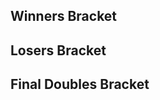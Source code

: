 {{DISPLAYTITLE:SWEET XX: Doubles Bracket}}{{SetGame|melee}}
{{tabs static
|name1=Overview
|link1=SWEET/XX
|name2=Singles Bracket
|link2=SWEET/XX/Singles Bracket
|name3=Doubles Bracket
|link3=SWEET/XX/Doubles Bracket
|This=3
}}<!-- Generated with http://tournament-nub.rhcloud.com/toliquipedia name=michigansmash-sweetmeleedoubles20 -->
==Winners Bracket==
{{64DEDoublesWBracketA
|r1m1t1p1=Duck |r1m1t1p2=KJH  |r1m1t1p1flag=us |r1m1t1p2flag=us |r1m1t1score={{win}} |r1m1win=1
|r1m1t2p1=Bye |r1m1t2p2=Bye |r1m1p2flag= |r1m1p2score=

|r1m2t1p1=Dad |r1m2t1p2=Necro Joe  |r1m2t1p1flag= |r1m2t1p2flag=us |r1m2t1score={{win}} |r1m2win=1
|r1m2t2p1=Amir |r1m2t2p2=Math  |r1m2t2p1flag= |r1m2t2p2flag= |r1m2t2score=

|r1m3t1p1=Milk |r1m3t1p2=Napkin  |r1m3t1p1flag= |r1m3t1p2flag= |r1m3t1score={{win}} |r1m3win=1
|r1m3t2p1=Bye |r1m3t2p2=Bye |r1m3p2flag= |r1m3p2score=

|r1m4t1p1=Will |r1m4t1p2=m8land  |r1m4t1p1flag= |r1m4t1p2flag= |r1m4t1score= |r1m4win=2
|r1m4t2p1=Ace |r1m4t2p2=Jorb  |r1m4t2p1flag= |r1m4t2p2flag= |r1m4t2score={{win}}

|r1m5t1p1=The Oak |r1m5t1p2=JU4N  |r1m5t1p1flag=us |r1m5t1p2flag=us |r1m5t1score={{win}} |r1m5win=1
|r1m5t2p1=Bye |r1m5t2p2=Bye |r1m5p2flag= |r1m5p2score=

|r1m6t1p1=Lange |r1m6t1p2=Parzival  |r1m6t1p1flag= |r1m6t1p2flag= |r1m6t1score={{win}} |r1m6win=1
|r1m6t2p1=Lust |r1m6t2p2=EnVy  |r1m6t2p1flag= |r1m6t2p2flag= |r1m6t2score=

|r1m7t1p1=4Serial |r1m7t1p2=Hello  |r1m7t1p1flag=ca |r1m7t1p2flag=ca |r1m7t1score={{win}} |r1m7win=1
|r1m7t2p1=Bye |r1m7t2p2=Bye |r1m7p2flag= |r1m7p2score=

|r1m8t1p1=Flossy |r1m8t1p2=Nergal  |r1m8t1p1flag= |r1m8t1p2flag= |r1m8t1score={{win}} |r1m8win=1
|r1m8t2p1=NNOOOBB |r1m8t2p2=GamEs  |r1m8t2p1flag= |r1m8t2p2flag= |r1m8t2score=

|r1m9t1p1=Beach |r1m9t1p2=Ginger  |r1m9t1p1flag=us |r1m9t1p2flag=us |r1m9t1score={{win}} |r1m9win=1
|r1m9t2p1=Bye |r1m9t2p2=Bye |r1m9p2flag= |r1m9p2score=

|r1m10t1p1=Dirtboy |r1m10t1p2=luigi master tae  |r1m10t1p1flag= |r1m10t1p2flag= |r1m10t1score={{win}} |r1m10win=1
|r1m10t2p1=Hunt |r1m10t2p2=Cholo Steve  |r1m10t2p1flag= |r1m10t2p2flag= |r1m10t2score=

|r1m11t1p1=2Shadez |r1m11t1p2=Russell  |r1m11t1p1flag= |r1m11t1p2flag=us |r1m11t1score={{win}} |r1m11win=1
|r1m11t2p1=Bye |r1m11t2p2=Bye |r1m11p2flag= |r1m11p2score=

|r1m12t1p1=TILT |r1m12t1p2=CAM  |r1m12t1p1flag=us |r1m12t1p2flag=us |r1m12t1score={{win}} |r1m12win=1
|r1m12t2p1=Majin |r1m12t2p2=Joe Jwinks  |r1m12t2p1flag= |r1m12t2p2flag= |r1m12t2score=

|r1m13t1p1=THuGz |r1m13t1p2=Kalamazhu  |r1m13t1p1flag=us |r1m13t1p2flag=us |r1m13t1score={{win}} |r1m13win=1
|r1m13t2p1=Bye |r1m13t2p2=Bye |r1m13p2flag= |r1m13p2score=

|r1m14t1p1=Mr. White |r1m14t1p2=Kakarrot |r1m14p1flag= |r1m14p1score= |r1m14win=2
|r1m14t2p1=Kuyashi |r1m14t2p2=zashi  |r1m14t2p1flag= |r1m14t2p2flag= |r1m14t2score={{win}}

|r1m15t1p1=DueL |r1m15t1p2=Game  |r1m15t1p1flag= |r1m15t1p2flag= |r1m15t1score={{win}} |r1m15win=1
|r1m15t2p1=Bye |r1m15t2p2=Bye |r1m15p2flag= |r1m15p2score=

|r1m16t1p1=L7 |r1m16t1p2=NotKain  |r1m16t1p1flag= |r1m16t1p2flag= |r1m16t1score= |r1m16win=2
|r1m16t2p1=Nuggz |r1m16t2p2=Bdubs  |r1m16t2p1flag= |r1m16t2p2flag= |r1m16t2score={{win}}

|r1m17t1p1=n0ne |r1m17t1p2=Unknown522  |r1m17t1p1flag=ni |r1m17t1p2flag=ca |r1m17t1score={{win}} |r1m17win=1
|r1m17t2p1=Bye |r1m17t2p2=Bye |r1m17p2flag= |r1m17p2score=

|r1m18t1p1=Rabidfingers |r1m18t1p2=TrueAlpha  |r1m18t1p1flag= |r1m18t1p2flag= |r1m18t1score={{win}} |r1m18win=1
|r1m18t2p1=Istari |r1m18t2p2=Goonsquad  |r1m18t2p1flag= |r1m18t2p2flag= |r1m18t2score=

|r1m19t1p1=FendrickLamar |r1m19t1p2=HoneyBaked  |r1m19t1p1flag=us |r1m19t1p2flag=us |r1m19t1score={{win}} |r1m19win=1
|r1m19t2p1=Bye |r1m19t2p2=Bye |r1m19p2flag= |r1m19p2score=

|r1m20t1p1=Iron |r1m20t1p2=Rawrmonster  |r1m20t1p1flag= |r1m20t1p2flag= |r1m20t1score={{win}} |r1m20win=1
|r1m20t2p1=Fancy |r1m20t2p2=Indian Mama  |r1m20t2p1flag= |r1m20t2p2flag= |r1m20t2score=

|r1m21t1p1=Hellsing |r1m21t1p2=tm  |r1m21t1p1flag=us |r1m21t1p2flag=us |r1m21t1score={{win}} |r1m21win=1
|r1m21t2p1=Bye |r1m21t2p2=Bye |r1m21p2flag= |r1m21p2score=

|r1m22t1p1=stif |r1m22t1p2=The Brons Kneecap  |r1m22t1p1flag= |r1m22t1p2flag= |r1m22t1score= |r1m22win=2
|r1m22t2p1=Sheebz |r1m22t2p2=Oven  |r1m22t2p1flag= |r1m22t2p2flag= |r1m22t2score={{win}}

|r1m23t1p1=Dre |r1m23t1p2=Toadster  |r1m23t1p1flag=us |r1m23t1p2flag=us |r1m23t1score={{win}} |r1m23win=1
|r1m23t2p1=Bye |r1m23t2p2=Bye |r1m23p2flag= |r1m23p2score=

|r1m24t1p1=SuperMegaWalrus |r1m24t1p2=Wizard  |r1m24t1p1flag= |r1m24t1p2flag= |r1m24t1score={{win}} |r1m24win=1
|r1m24t2p1=Ant |r1m24t2p2=Laserpants  |r1m24t2p1flag= |r1m24t2p2flag= |r1m24t2score=

|r1m25t1p1=Westballz |r1m25t1p2=Deep C. Squid  |r1m25t1p1flag=us |r1m25t1p2flag=us |r1m25t1score={{win}} |r1m25win=1
|r1m25t2p1=Bye |r1m25t2p2=Bye |r1m25p2flag= |r1m25p2score=

|r1m26t1p1=Coupkey |r1m26t1p2=Datrooph  |r1m26t1p1flag= |r1m26t1p2flag= |r1m26t1score={{win}} |r1m26win=1
|r1m26t2p1=Den |r1m26t2p2=JAK  |r1m26t2p1flag= |r1m26t2p2flag= |r1m26t2score=

|r1m27t1p1=Rasto |r1m27t1p2=Puff n' Stuff  |r1m27t1p1flag= |r1m27t1p2flag= |r1m27t1score={{win}} |r1m27win=1
|r1m27t2p1=Bye |r1m27t2p2=Bye |r1m27p2flag= |r1m27p2score=

|r1m28t1p1=Nexic |r1m28t1p2=Nutsack  |r1m28t1p1flag=us |r1m28t1p2flag=us |r1m28t1score={{win}} |r1m28win=1
|r1m28t2p1=Honey Nut|r1m28t2p2=Lt. Don  |r1m28t2p1flag= |r1m28t2p2flag= |r1m28t2score=

|r1m29t1p1=CTL |r1m29t1p2=roki  |r1m29t1p1flag=us |r1m29t1p2flag= |r1m29t1score={{win}} |r1m29win=1
|r1m29t2p1=Bye |r1m29t2p2=Bye |r1m29p2flag= |r1m29p2score=

|r1m30t1p1=Gum |r1m30t1p2=criphood  |r1m30t1p1flag= |r1m30t1p2flag= |r1m30t1score={{win}} |r1m30win=1
|r1m30t2p1=Sorry |r1m30t2p2=Guard  |r1m30t2p1flag= |r1m30t2p2flag= |r1m30t2score=

|r1m31t1p1=Ryejew |r1m31t1p2=i4n  |r1m31t1p1flag= |r1m31t1p2flag= |r1m31t1score={{win}} |r1m31win=1
|r1m31t2p1=Bye |r1m31t2p2=Bye |r1m31p2flag= |r1m31p2score=

|r1m32t1p1=Rh1thmz |r1m32t1p2=Cho  |r1m32t1p1flag= |r1m32t1p2flag= |r1m32t1score={{win}} |r1m32win=1
|r1m32t2p1=Heavyrock |r1m32t2p2=Second City  |r1m32t2p1flag= |r1m32t2p2flag= |r1m32t2score=

|r2m1t1p1=Duck |r2m1t1p2=KJH  |r2m1t1p1flag=us |r2m1t1p2flag=us |r2m1t1score={{win}} |r2m1win=1
|r2m1t2p1=Dad |r2m1t2p2=Necro Joe  |r2m1t2p1flag= |r2m1t2p2flag=us |r2m1t2score=

|r2m2t1p1=Milk |r2m2t1p2=Napkin  |r2m2t1p1flag= |r2m2t1p2flag= |r2m2t1score= |r2m2win=2
|r2m2t2p1=Ace |r2m2t2p2=Jorb  |r2m2t2p1flag= |r2m2t2p2flag= |r2m2t2score={{win}}

|r2m3t1p1=The Oak |r2m3t1p2=JU4N  |r2m3t1p1flag=us |r2m3t1p2flag=us |r2m3t1score={{win}} |r2m3win=1
|r2m3t2p1=Lange |r2m3t2p2=Parzival  |r2m3t2p1flag= |r2m3t2p2flag= |r2m3t2score=

|r2m4t1p1=4Serial |r2m4t1p2=Hello  |r2m4t1p1flag=ca |r2m4t1p2flag=ca |r2m4t1score={{win}} |r2m4win=1
|r2m4t2p1=Flossy |r2m4t2p2=Nergal  |r2m4t2p1flag= |r2m4t2p2flag= |r2m4t2score=

|r2m5t1p1=Beach |r2m5t1p2=Ginger  |r2m5t1p1flag=us |r2m5t1p2flag=us |r2m5t1score={{win}} |r2m5win=1
|r2m5t2p1=Dirtboy |r2m5t2p2=luigi master tae  |r2m5t2p1flag= |r2m5t2p2flag= |r2m5t2score=

|r2m6t1p1=2Shadez |r2m6t1p2=Russell  |r2m6t1p1flag= |r2m6t1p2flag=us |r2m6t1score={{win}} |r2m6win=1
|r2m6t2p1=TILT |r2m6t2p2=CAM  |r2m6t2p1flag=us |r2m6t2p2flag=us |r2m6t2score=

|r2m7t1p1=THuGz |r2m7t1p2=Kalamazhu  |r2m7t1p1flag=us |r2m7t1p2flag=us |r2m7t1score= |r2m7win=2
|r2m7t2p1=Kuyashi |r2m7t2p2=zashi  |r2m7t2p1flag= |r2m7t2p2flag= |r2m7t2score={{win}}

|r2m8t1p1=DueL |r2m8t1p2=Game  |r2m8t1p1flag= |r2m8t1p2flag= |r2m8t1score={{win}} |r2m8win=1
|r2m8t2p1=Nuggz |r2m8t2p2=Bdubs  |r2m8t2p1flag= |r2m8t2p2flag= |r2m8t2score=

|r2m9t1p1=n0ne |r2m9t1p2=Unknown522  |r2m9t1p1flag=ni |r2m9t1p2flag=ca |r2m9t1score={{win}} |r2m9win=1
|r2m9t2p1=Rabidfingers |r2m9t2p2=TrueAlpha  |r2m9t2p1flag= |r2m9t2p2flag= |r2m9t2score=

|r2m10t1p1=FendrickLamar |r2m10t1p2=HoneyBaked  |r2m10t1p1flag=us |r2m10t1p2flag=us |r2m10t1score={{win}} |r2m10win=1
|r2m10t2p1=Iron |r2m10t2p2=Rawrmonster  |r2m10t2p1flag= |r2m10t2p2flag= |r2m10t2score=

|r2m11t1p1=Hellsing |r2m11t1p2=tm  |r2m11t1p1flag=us |r2m11t1p2flag=us |r2m11t1score={{win}} |r2m11win=1
|r2m11t2p1=Sheebz |r2m11t2p2=Oven  |r2m11t2p1flag= |r2m11t2p2flag= |r2m11t2score=

|r2m12t1p1=Dre |r2m12t1p2=Toadster  |r2m12t1p1flag=us |r2m12t1p2flag=us |r2m12t1score={{win}} |r2m12win=1
|r2m12t2p1=SuperMegaWalrus |r2m12t2p2=Wizard  |r2m12t2p1flag= |r2m12t2p2flag= |r2m12t2score=

|r2m13t1p1=Westballz |r2m13t1p2=Deep C. Squid  |r2m13t1p1flag=us |r2m13t1p2flag=us |r2m13t1score={{win}} |r2m13win=1
|r2m13t2p1=Coupkey |r2m13t2p2=Datrooph  |r2m13t2p1flag= |r2m13t2p2flag= |r2m13t2score=

|r2m14t1p1=Rasto |r2m14t1p2=Puff n' Stuff  |r2m14t1p1flag= |r2m14t1p2flag= |r2m14t1score={{win}} |r2m14win=1
|r2m14t2p1=Nexic |r2m14t2p2=Nutsack  |r2m14t2p1flag=us |r2m14t2p2flag=us |r2m14t2score=

|r2m15t1p1=CTL |r2m15t1p2=roki  |r2m15t1p1flag=us |r2m15t1p2flag= |r2m15t1score={{win}} |r2m15win=1
|r2m15t2p1=Gum |r2m15t2p2=criphood  |r2m15t2p1flag= |r2m15t2p2flag= |r2m15t2score=

|r2m16t1p1=Ryejew |r2m16t1p2=i4n  |r2m16t1p1flag= |r2m16t1p2flag= |r2m16t1score={{win}} |r2m16win=1
|r2m16t2p1=Rh1thmz |r2m16t2p2=Cho  |r2m16t2p1flag= |r2m16t2p2flag= |r2m16t2score=

|r3m1t1p1=Duck |r3m1t1p2=KJH  |r3m1t1p1flag=us |r3m1t1p2flag=us |r3m1t1score={{win}} |r3m1win=1
|r3m1t2p1=Ace |r3m1t2p2=Jorb  |r3m1t2p1flag= |r3m1t2p2flag= |r3m1t2score=

|r3m2t1p1=The Oak |r3m2t1p2=JU4N  |r3m2t1p1flag=us |r3m2t1p2flag=us |r3m2t1score= |r3m2win=2
|r3m2t2p1=4Serial |r3m2t2p2=Hello  |r3m2t2p1flag=ca |r3m2t2p2flag=ca |r3m2t2score={{win}}

|r3m3t1p1=Beach |r3m3t1p2=Ginger  |r3m3t1p1flag=us |r3m3t1p2flag=us |r3m3t1score={{win}} |r3m3win=1
|r3m3t2p1=2Shadez |r3m3t2p2=Russell  |r3m3t2p1flag= |r3m3t2p2flag=us |r3m3t2score=

|r3m4t1p1=Kuyashi |r3m4t1p2=zashi  |r3m4t1p1flag= |r3m4t1p2flag= |r3m4t1score= |r3m4win=2
|r3m4t2p1=DueL |r3m4t2p2=Game  |r3m4t2p1flag= |r3m4t2p2flag= |r3m4t2score={{win}}

|r3m5t1p1=n0ne |r3m5t1p2=Unknown522  |r3m5t1p1flag=ni |r3m5t1p2flag=ca |r3m5t1score={{win}} |r3m5win=1
|r3m5t2p1=FendrickLamar |r3m5t2p2=HoneyBaked  |r3m5t2p1flag=us |r3m5t2p2flag=us |r3m5t2score=

|r3m6t1p1=Hellsing |r3m6t1p2=tm  |r3m6t1p1flag=us |r3m6t1p2flag=us |r3m6t1score={{win}} |r3m6win=1
|r3m6t2p1=Dre |r3m6t2p2=Toadster  |r3m6t2p1flag=us |r3m6t2p2flag=us |r3m6t2score=

|r3m7t1p1=Westballz |r3m7t1p2=Deep C. Squid  |r3m7t1p1flag=us |r3m7t1p2flag=us |r3m7t1score={{win}} |r3m7win=1
|r3m7t2p1=Rasto |r3m7t2p2=Puff n' Stuff  |r3m7t2p1flag= |r3m7t2p2flag= |r3m7t2score=

|r3m8t1p1=CTL |r3m8t1p2=roki  |r3m8t1p1flag=us |r3m8t1p2flag= |r3m8t1score={{win}} |r3m8win=1
|r3m8t2p1=Ryejew |r3m8t2p2=i4n  |r3m8t2p1flag= |r3m8t2p2flag= |r3m8t2score=

|r4m1t1p1=Duck |r4m1t1p2=KJH  |r4m1t1p1flag=us |r4m1t1p2flag=us |r4m1t1score={{win}} |r4m1win=1
|r4m1t2p1=4Serial |r4m1t2p2=Hello  |r4m1t2p1flag=ca |r4m1t2p2flag=ca |r4m1t2score=

|r4m2t1p1=Beach |r4m2t1p2=Ginger  |r4m2t1p1flag=us |r4m2t1p2flag=us |r4m2t1score={{win}} |r4m2win=1
|r4m2t2p1=DueL |r4m2t2p2=Game  |r4m2t2p1flag= |r4m2t2p2flag= |r4m2t2score=

|r4m3t1p1=n0ne |r4m3t1p2=Unknown522  |r4m3t1p1flag=ni |r4m3t1p2flag=ca |r4m3t1score={{win}} |r4m3win=1
|r4m3t2p1=Hellsing |r4m3t2p2=tm  |r4m3t2p1flag=us |r4m3t2p2flag=us |r4m3t2score=

|r4m4t1p1=Westballz |r4m4t1p2=Deep C. Squid  |r4m4t1p1flag=us |r4m4t1p2flag=us |r4m4t1score={{win}} |r4m4win=1
|r4m4t2p1=CTL |r4m4t2p2=roki  |r4m4t2p1flag=us |r4m4t2p2flag= |r4m4t2score=

|r5m1t1p1=Duck |r5m1t1p2=KJH  |r5m1t1p1flag=us |r5m1t1p2flag=us |r5m1t1score={{win}} |r5m1win=1
|r5m1t2p1=Beach |r5m1t2p2=Ginger  |r5m1t2p1flag=us |r5m1t2p2flag=us |r5m1t2score=

|r5m2t1p1=n0ne |r5m2t1p2=Unknown522  |r5m2t1p1flag=ni |r5m2t1p2flag=ca |r5m2t1score={{win}} |r5m2win=1
|r5m2t2p1=Westballz |r5m2t2p2=Deep C. Squid  |r5m2t2p1flag=us |r5m2t2p2flag=us |r5m2t2score=
}}

==Losers Bracket==
{{64DEDoublesLBracketSmwA
|tourneylink=SWEET/XX
|tourneyname=SWEET XX
|l1placement=49-64
|l2placement=33-48
|l3placement=25-32
|l4placement=17-24
|l5placement=13-16
|l6placement=9-12
|l7placement=7-8
|l8placement=5-6
|l1m1t1p1=Bye |l1m1t1p2=Bye |l1m1p1flag= |l1m1p1score= |l1m1win=2
|l1m1t2p1=Amir |l1m1t2p2=Math  |l1m1t2p1flag= |l1m1t2p2flag= |l1m1t2score={{win}}

|l1m2t1p1=Bye |l1m2t1p2=Bye |l1m2p1flag= |l1m2p1score= |l1m2win=2
|l1m2t2p1=Will |l1m2t2p2=m8land  |l1m2t2p1flag= |l1m2t2p2flag= |l1m2t2score={{win}}

|l1m3t1p1=Bye |l1m3t1p2=Bye |l1m3p1flag= |l1m3p1score= |l1m3win=2
|l1m3t2p1=Lust |l1m3t2p2=EnVy  |l1m3t2p1flag= |l1m3t2p2flag= |l1m3t2score={{win}}

|l1m4t1p1=Bye |l1m4t1p2=Bye |l1m4p1flag= |l1m4p1score= |l1m4win=2
|l1m4t2p1=NNOOOBB |l1m4t2p2=GamEs  |l1m4t2p1flag= |l1m4t2p2flag= |l1m4t2score={{win}}

|l1m5t1p1=Bye |l1m5t1p2=Bye |l1m5p1flag= |l1m5p1score= |l1m5win=2
|l1m5t2p1=Hunt |l1m5t2p2=Cholo Steve  |l1m5t2p1flag= |l1m5t2p2flag= |l1m5t2score={{win}}

|l1m6t1p1=Bye |l1m6t1p2=Bye |l1m6p1flag= |l1m6p1score= |l1m6win=2
|l1m6t2p1=Majin |l1m6t2p2=Joe Jwinks  |l1m6t2p1flag= |l1m6t2p2flag= |l1m6t2score={{win}}

|l1m7t1p1=Bye |l1m7t1p2=Bye |l1m7p1flag= |l1m7p1score= |l1m7win=2
|l1m7t2p1=Mr. White |l1m7t2p2=Kakarrot |l1m7p2flag= |l1m7p2score={{win}}

|l1m8t1p1=Bye |l1m8t1p2=Bye |l1m8p1flag= |l1m8p1score= |l1m8win=2
|l1m8t2p1=L7 |l1m8t2p2=NotKain  |l1m8t2p1flag= |l1m8t2p2flag= |l1m8t2score={{win}}

|l1m9t1p1=Bye |l1m9t1p2=Bye |l1m9p1flag= |l1m9p1score= |l1m9win=2
|l1m9t2p1=Istari |l1m9t2p2=Goonsquad  |l1m9t2p1flag= |l1m9t2p2flag= |l1m9t2score={{win}}

|l1m10t1p1=Bye |l1m10t1p2=Bye |l1m10p1flag= |l1m10p1score= |l1m10win=2
|l1m10t2p1=Fancy |l1m10t2p2=Indian Mama  |l1m10t2p1flag= |l1m10t2p2flag= |l1m10t2score={{win}}

|l1m11t1p1=Bye |l1m11t1p2=Bye |l1m11p1flag= |l1m11p1score= |l1m11win=2
|l1m11t2p1=stif |l1m11t2p2=The Brons Kneecap  |l1m11t2p1flag= |l1m11t2p2flag= |l1m11t2score={{win}}

|l1m12t1p1=Bye |l1m12t1p2=Bye |l1m12p1flag= |l1m12p1score= |l1m12win=2
|l1m12t2p1=Ant |l1m12t2p2=Laserpants  |l1m12t2p1flag= |l1m12t2p2flag= |l1m12t2score={{win}}

|l1m13t1p1=Bye |l1m13t1p2=Bye |l1m13p1flag= |l1m13p1score= |l1m13win=2
|l1m13t2p1=Den |l1m13t2p2=JAK  |l1m13t2p1flag= |l1m13t2p2flag= |l1m13t2score={{win}}

|l1m14t1p1=Bye |l1m14t1p2=Bye |l1m14p1flag= |l1m14p1score= |l1m14win=2
|l1m14t2p1=Honey Nut|l1m14t2p2=Lt. Don  |l1m14t2p1flag= |l1m14t2p2flag= |l1m14t2score={{win}}

|l1m15t1p1=Bye |l1m15t1p2=Bye |l1m15p1flag= |l1m15p1score= |l1m15win=2
|l1m15t2p1=Sorry |l1m15t2p2=Guard  |l1m15t2p1flag= |l1m15t2p2flag= |l1m15t2score={{win}}

|l1m16t1p1=Bye |l1m16t1p2=Bye |l1m16p1flag= |l1m16p1score= |l1m16win=2
|l1m16t2p1=Heavyrock |l1m16t2p2=Second City  |l1m16t2p1flag= |l1m16t2p2flag= |l1m16t2score={{win}}

|l2m1t1p1=Rh1thmz |l2m1t1p2=Cho  |l2m1t1p1flag= |l2m1t1p2flag= |l2m1t1score={{win}} |l2m1win=1
|l2m1t2p1=Amir |l2m1t2p2=Math  |l2m1t2p1flag= |l2m1t2p2flag= |l2m1t2score=

|l2m2t1p1=Gum |l2m2t1p2=criphood  |l2m2t1p1flag= |l2m2t1p2flag= |l2m2t1score= |l2m2win=2
|l2m2t2p1=Will |l2m2t2p2=m8land  |l2m2t2p1flag= |l2m2t2p2flag= |l2m2t2score={{win}}

|l2m3t1p1=Nexic |l2m3t1p2=Nutsack  |l2m3t1p1flag=us |l2m3t1p2flag=us |l2m3t1score={{win}} |l2m3win=1
|l2m3t2p1=Lust |l2m3t2p2=EnVy  |l2m3t2p1flag= |l2m3t2p2flag= |l2m3t2score=

|l2m4t1p1=Coupkey |l2m4t1p2=Datrooph  |l2m4t1p1flag= |l2m4t1p2flag= |l2m4t1score={{win}} |l2m4win=1
|l2m4t2p1=NNOOOBB |l2m4t2p2=GamEs  |l2m4t2p1flag= |l2m4t2p2flag= |l2m4t2score=

|l2m5t1p1=SuperMegaWalrus |l2m5t1p2=Wizard  |l2m5t1p1flag= |l2m5t1p2flag= |l2m5t1score={{win}} |l2m5win=1
|l2m5t2p1=Hunt |l2m5t2p2=Cholo Steve  |l2m5t2p1flag= |l2m5t2p2flag= |l2m5t2score=

|l2m6t1p1=Sheebz |l2m6t1p2=Oven  |l2m6t1p1flag= |l2m6t1p2flag= |l2m6t1score={{win}} |l2m6win=1
|l2m6t2p1=Majin |l2m6t2p2=Joe Jwinks  |l2m6t2p1flag= |l2m6t2p2flag= |l2m6t2score=

|l2m7t1p1=Iron |l2m7t1p2=Rawrmonster  |l2m7t1p1flag= |l2m7t1p2flag= |l2m7t1score={{win}} |l2m7win=1
|l2m7t2p1=Mr. White |l2m7t2p2=Kakarrot |l2m7p2flag= |l2m7p2score=

|l2m8t1p1=Rabidfingers |l2m8t1p2=TrueAlpha  |l2m8t1p1flag= |l2m8t1p2flag= |l2m8t1score={{win}} |l2m8win=1
|l2m8t2p1=L7 |l2m8t2p2=NotKain  |l2m8t2p1flag= |l2m8t2p2flag= |l2m8t2score=

|l2m9t1p1=Nuggz |l2m9t1p2=Bdubs  |l2m9t1p1flag= |l2m9t1p2flag= |l2m9t1score= |l2m9win=2
|l2m9t2p1=Istari |l2m9t2p2=Goonsquad  |l2m9t2p1flag= |l2m9t2p2flag= |l2m9t2score={{win}}

|l2m10t1p1=THuGz |l2m10t1p2=Kalamazhu  |l2m10t1p1flag=us |l2m10t1p2flag=us |l2m10t1score= |l2m10win=2
|l2m10t2p1=Fancy |l2m10t2p2=Indian Mama  |l2m10t2p1flag= |l2m10t2p2flag= |l2m10t2score={{win}}

|l2m11t1p1=TILT |l2m11t1p2=CAM  |l2m11t1p1flag=us |l2m11t1p2flag=us |l2m11t1score={{win}} |l2m11win=1
|l2m11t2p1=stif |l2m11t2p2=The Brons Kneecap  |l2m11t2p1flag= |l2m11t2p2flag= |l2m11t2score=

|l2m12t1p1=Dirtboy |l2m12t1p2=luigi master tae  |l2m12t1p1flag= |l2m12t1p2flag= |l2m12t1score={{win}} |l2m12win=1
|l2m12t2p1=Ant |l2m12t2p2=Laserpants  |l2m12t2p1flag= |l2m12t2p2flag= |l2m12t2score=

|l2m13t1p1=Flossy |l2m13t1p2=Nergal  |l2m13t1p1flag= |l2m13t1p2flag= |l2m13t1score={{win}} |l2m13win=1
|l2m13t2p1=Den |l2m13t2p2=JAK  |l2m13t2p1flag= |l2m13t2p2flag= |l2m13t2score=

|l2m14t1p1=Lange |l2m14t1p2=Parzival  |l2m14t1p1flag= |l2m14t1p2flag= |l2m14t1score={{win}} |l2m14win=1
|l2m14t2p1=Honey Nut|l2m14t2p2=Lt. Don  |l2m14t2p1flag= |l2m14t2p2flag= |l2m14t2score=

|l2m15t1p1=Milk |l2m15t1p2=Napkin  |l2m15t1p1flag= |l2m15t1p2flag= |l2m15t1score= |l2m15win=2
|l2m15t2p1=Sorry |l2m15t2p2=Guard  |l2m15t2p1flag= |l2m15t2p2flag= |l2m15t2score={{win}}

|l2m16t1p1=Dad |l2m16t1p2=Necro Joe  |l2m16t1p1flag= |l2m16t1p2flag=us |l2m16t1score= |l2m16win=2
|l2m16t2p1=Heavyrock |l2m16t2p2=Second City  |l2m16t2p1flag= |l2m16t2p2flag= |l2m16t2score={{win}}

|l3m1t1p1=Rh1thmz |l3m1t1p2=Cho  |l3m1t1p1flag= |l3m1t1p2flag= |l3m1t1score={{win}} |l3m1win=1
|l3m1t2p1=Will |l3m1t2p2=m8land  |l3m1t2p1flag= |l3m1t2p2flag= |l3m1t2score=

|l3m2t1p1=Nexic |l3m2t1p2=Nutsack  |l3m2t1p1flag=us |l3m2t1p2flag=us |l3m2t1score= |l3m2win=2
|l3m2t2p1=Coupkey |l3m2t2p2=Datrooph  |l3m2t2p1flag= |l3m2t2p2flag= |l3m2t2score={{win}}

|l3m3t1p1=SuperMegaWalrus |l3m3t1p2=Wizard  |l3m3t1p1flag= |l3m3t1p2flag= |l3m3t1score={{win}} |l3m3win=1
|l3m3t2p1=Sheebz |l3m3t2p2=Oven  |l3m3t2p1flag= |l3m3t2p2flag= |l3m3t2score=

|l3m4t1p1=Iron |l3m4t1p2=Rawrmonster  |l3m4t1p1flag= |l3m4t1p2flag= |l3m4t1score={{win}} |l3m4win=1
|l3m4t2p1=Rabidfingers |l3m4t2p2=TrueAlpha  |l3m4t2p1flag= |l3m4t2p2flag= |l3m4t2score=

|l3m5t1p1=Istari |l3m5t1p2=Goonsquad  |l3m5t1p1flag= |l3m5t1p2flag= |l3m5t1score={{win}} |l3m5win=1
|l3m5t2p1=Fancy |l3m5t2p2=Indian Mama  |l3m5t2p1flag= |l3m5t2p2flag= |l3m5t2score=

|l3m6t1p1=TILT |l3m6t1p2=CAM  |l3m6t1p1flag=us |l3m6t1p2flag=us |l3m6t1score= |l3m6win=2
|l3m6t2p1=Dirtboy |l3m6t2p2=luigi master tae  |l3m6t2p1flag= |l3m6t2p2flag= |l3m6t2score={{win}}

|l3m7t1p1=Flossy |l3m7t1p2=Nergal  |l3m7t1p1flag= |l3m7t1p2flag= |l3m7t1score= |l3m7win=2
|l3m7t2p1=Lange |l3m7t2p2=Parzival  |l3m7t2p1flag= |l3m7t2p2flag= |l3m7t2score={{win}}

|l3m8t1p1=Sorry |l3m8t1p2=Guard  |l3m8t1p1flag= |l3m8t1p2flag= |l3m8t1score={{win}} |l3m8win=1
|l3m8t2p1=Heavyrock |l3m8t2p2=Second City  |l3m8t2p1flag= |l3m8t2p2flag= |l3m8t2score=

|l4m1t1p1=Kuyashi |l4m1t1p2=zashi  |l4m1t1p1flag= |l4m1t1p2flag= |l4m1t1score= |l4m1win=2
|l4m1t2p1=Rh1thmz |l4m1t2p2=Cho  |l4m1t2p1flag= |l4m1t2p2flag= |l4m1t2score={{win}}

|l4m2t1p1=2Shadez |l4m2t1p2=Russell  |l4m2t1p1flag= |l4m2t1p2flag=us |l4m2t1score={{win}} |l4m2win=1
|l4m2t2p1=Coupkey |l4m2t2p2=Datrooph  |l4m2t2p1flag= |l4m2t2p2flag= |l4m2t2score=

|l4m3t1p1=The Oak |l4m3t1p2=JU4N  |l4m3t1p1flag=us |l4m3t1p2flag=us |l4m3t1score={{win}} |l4m3win=1
|l4m3t2p1=SuperMegaWalrus |l4m3t2p2=Wizard  |l4m3t2p1flag= |l4m3t2p2flag= |l4m3t2score=

|l4m4t1p1=Ace |l4m4t1p2=Jorb  |l4m4t1p1flag= |l4m4t1p2flag= |l4m4t1score= |l4m4win=2
|l4m4t2p1=Iron |l4m4t2p2=Rawrmonster  |l4m4t2p1flag= |l4m4t2p2flag= |l4m4t2score={{win}}

|l4m5t1p1=Ryejew |l4m5t1p2=i4n  |l4m5t1p1flag= |l4m5t1p2flag= |l4m5t1score={{win}} |l4m5win=1
|l4m5t2p1=Istari |l4m5t2p2=Goonsquad  |l4m5t2p1flag= |l4m5t2p2flag= |l4m5t2score=

|l4m6t1p1=Rasto |l4m6t1p2=Puff n' Stuff  |l4m6t1p1flag= |l4m6t1p2flag= |l4m6t1score={{win}} |l4m6win=1
|l4m6t2p1=Dirtboy |l4m6t2p2=luigi master tae  |l4m6t2p1flag= |l4m6t2p2flag= |l4m6t2score=

|l4m7t1p1=Dre |l4m7t1p2=Toadster  |l4m7t1p1flag=us |l4m7t1p2flag=us |l4m7t1score={{win}} |l4m7win=1
|l4m7t2p1=Lange |l4m7t2p2=Parzival  |l4m7t2p1flag= |l4m7t2p2flag= |l4m7t2score=

|l4m8t1p1=FendrickLamar |l4m8t1p2=HoneyBaked  |l4m8t1p1flag=us |l4m8t1p2flag=us |l4m8t1score={{win}} |l4m8win=1
|l4m8t2p1=Sorry |l4m8t2p2=Guard  |l4m8t2p1flag= |l4m8t2p2flag= |l4m8t2score=

|l5m1t1p1=Rh1thmz |l5m1t1p2=Cho  |l5m1t1p1flag= |l5m1t1p2flag= |l5m1t1score= |l5m1win=2
|l5m1t2p1=2Shadez |l5m1t2p2=Russell  |l5m1t2p1flag= |l5m1t2p2flag=us |l5m1t2score={{win}}

|l5m2t1p1=The Oak |l5m2t1p2=JU4N  |l5m2t1p1flag=us |l5m2t1p2flag=us |l5m2t1score={{win}} |l5m2win=1
|l5m2t2p1=Iron |l5m2t2p2=Rawrmonster  |l5m2t2p1flag= |l5m2t2p2flag= |l5m2t2score=

|l5m3t1p1=Ryejew |l5m3t1p2=i4n  |l5m3t1p1flag= |l5m3t1p2flag= |l5m3t1score= |l5m3win=2
|l5m3t2p1=Rasto |l5m3t2p2=Puff n' Stuff  |l5m3t2p1flag= |l5m3t2p2flag= |l5m3t2score={{win}}

|l5m4t1p1=Dre |l5m4t1p2=Toadster  |l5m4t1p1flag=us |l5m4t1p2flag=us |l5m4t1score= |l5m4win=2
|l5m4t2p1=FendrickLamar |l5m4t2p2=HoneyBaked  |l5m4t2p1flag=us |l5m4t2p2flag=us |l5m4t2score={{win}}

|l6m1t1p1=Hellsing |l6m1t1p2=tm  |l6m1t1p1flag=us |l6m1t1p2flag=us |l6m1t1score={{win}} |l6m1win=1
|l6m1t2p1=2Shadez |l6m1t2p2=Russell  |l6m1t2p1flag= |l6m1t2p2flag=us |l6m1t2score=

|l6m2t1p1=CTL |l6m2t1p2=roki  |l6m2t1p1flag=us |l6m2t1p2flag= |l6m2t1score= |l6m2win=2
|l6m2t2p1=The Oak |l6m2t2p2=JU4N  |l6m2t2p1flag=us |l6m2t2p2flag=us |l6m2t2score={{win}}

|l6m3t1p1=4Serial |l6m3t1p2=Hello  |l6m3t1p1flag=ca |l6m3t1p2flag=ca |l6m3t1score={{win}} |l6m3win=1
|l6m3t2p1=Rasto |l6m3t2p2=Puff n' Stuff  |l6m3t2p1flag= |l6m3t2p2flag= |l6m3t2score=

|l6m4t1p1=DueL |l6m4t1p2=Game  |l6m4t1p1flag= |l6m4t1p2flag= |l6m4t1score= |l6m4win=2
|l6m4t2p1=FendrickLamar |l6m4t2p2=HoneyBaked  |l6m4t2p1flag=us |l6m4t2p2flag=us |l6m4t2score={{win}}

|l7m1t1p1=Hellsing |l7m1t1p2=tm  |l7m1t1p1flag=us |l7m1t1p2flag=us |l7m1t1score={{win}} |l7m1win=1
|l7m1t2p1=The Oak |l7m1t2p2=JU4N  |l7m1t2p1flag=us |l7m1t2p2flag=us |l7m1t2score=

|l7m2t1p1=4Serial |l7m2t1p2=Hello  |l7m2t1p1flag=ca |l7m2t1p2flag=ca |l7m2t1score={{win}} |l7m2win=1
|l7m2t2p1=FendrickLamar |l7m2t2p2=HoneyBaked  |l7m2t2p1flag=us |l7m2t2p2flag=us |l7m2t2score=

|l8m1t1p1=Beach |l8m1t1p2=Ginger  |l8m1t1p1flag=us |l8m1t1p2flag=us |l8m1t1score={{win}} |l8m1win=1
|l8m1t2p1=Hellsing |l8m1t2p2=tm  |l8m1t2p1flag=us |l8m1t2p2flag=us |l8m1t2score=

|l8m2t1p1=Westballz |l8m2t1p2=Deep C. Squid  |l8m2t1p1flag=us |l8m2t1p2flag=us |l8m2t1score={{win}} |l8m2win=1
|l8m2t2p1=4Serial |l8m2t2p2=Hello  |l8m2t2p1flag=ca |l8m2t2p2flag=ca |l8m2t2score=
}}
<onlyinclude>
==Final Doubles Bracket==
{{DEFinalDoublesSmwBracket
|tourneylink=SWEET/XX
|tourneyname=SWEET XX
|l1placement=4
|r2placement=3
|r3loserplacement=2
|r3winnerplacement=1
<!-- FROM WINNERS -->
|r1m1t1p1=Duck |r1m1t1p1flag=us
|r1m1t1p2=KJH |r1m1t1p2flag=us |r1m1t1score={{win}}
|r1m1t2p1=n0ne |r1m1t2p1flag=ni
|r1m1t2p2=Unknown522 |r1m1t2p2flag=ca |r1m1t2score=
|r1m1win=1
|r1m1t1p1char1= |r1m1t1p2char1= |r1m1t2p1char1= |r1m1t2p2char1= |r1m1win1= |r1m1stage1=
|r1m1t1p1char2= |r1m1t1p2char2= |r1m1t2p1char2= |r1m1t2p2char2= |r1m1win2= |r1m1stage2=
|r1m1t1p1char3= |r1m1t1p2char3= |r1m1t2p1char3= |r1m1t2p2char3= |r1m1win3= |r1m1stage3=
|r1m1t1p1char4= |r1m1t1p2char4= |r1m1t2p1char4= |r1m1t2p2char4= |r1m1win4= |r1m1stage4=
|r1m1t1p1char5= |r1m1t1p2char5= |r1m1t2p1char5= |r1m1t2p2char5= |r1m1win5= |r1m1stage5=

<!-- FROM LOSERS -->
|l1m1t1p1=Beach |l1m1t1p1flag=us
|l1m1t1p2=Ginger |l1m1t1p2flag=us |l1m1t1score={{win}}
|l1m1t2p1=Westballz |l1m1t2p1flag=us
|l1m1t2p2=Deep C. Squid |l1m1t2p2flag=us |l1m1t2score=
|l1m1win=1
|l1m1t1p1char1= |l1m1t1p2char1= |l1m1t2p1char1= |l1m1t2p2char1= |l1m1win1= |l1m1stage1=
|l1m1t1p1char2= |l1m1t1p2char2= |l1m1t2p1char2= |l1m1t2p2char2= |l1m1win2= |l1m1stage2=
|l1m1t1p1char3= |l1m1t1p2char3= |l1m1t2p1char3= |l1m1t2p2char3= |l1m1win3= |l1m1stage3=
|l1m1t1p1char4= |l1m1t1p2char4= |l1m1t2p1char4= |l1m1t2p2char4= |l1m1win4= |l1m1stage4=
|l1m1t1p1char5= |l1m1t1p2char5= |l1m1t2p1char5= |l1m1t2p2char5= |l1m1win5= |l1m1stage5=

<!-- LOSERS FINALS -->
|r2m1t1p1=n0ne |r2m1t1p1flag=ni
|r2m1t1p2=Unknown522 |r2m1t1p2flag=ca |r2m1t1score={{win}}
|r2m1t2p1=Beach |r2m1t2p1flag=us
|r2m1t2p2=Ginger |r2m1t2p2flag=us |r2m1t2score=
|r2m1win=1
|r2m1t1p1char1= |r2m1t1p2char1= |r2m1t2p1char1= |r2m1t2p2char1= |r2m1win1= |r2m1stage1=
|r2m1t1p1char2= |r2m1t1p2char2= |r2m1t2p1char2= |r2m1t2p2char2= |r2m1win2= |r2m1stage2=
|r2m1t1p1char3= |r2m1t1p2char3= |r2m1t2p1char3= |r2m1t2p2char3= |r2m1win3= |r2m1stage3=
|r2m1t1p1char4= |r2m1t1p2char4= |r2m1t2p1char4= |r2m1t2p2char4= |r2m1win4= |r2m1stage4=
|r2m1t1p1char5= |r2m1t1p2char5= |r2m1t2p1char5= |r2m1t2p2char5= |r2m1win5= |r2m1stage5=

<!-- GRAND FINALS -->
|r3m1t1p1=Duck |r3m1t1p1flag=us
|r3m1t1p2=KJH |r3m1t1p2flag=us |r3m1t1score=3
|r3m1t2p1=n0ne |r3m1t2p1flag=ni
|r3m1t2p2=Unknown522 |r3m1t2p2flag=ca |r3m1t2score=2
|r3m1win=1
|r3m1t1p1char1=samus |r3m1t1p1stock1=0 |r3m1t1p2char1=fox |r3m1t1p2stock1=0
|r3m1t2p1char1=cf |r3m1t2p1stock1=1 |r3m1t2p2char1=fox |r3m1t2p2stock1=1 |r3m1win1=2 |r3m1stage1=Battlefield
|r3m1t1p1char2=samus |r3m1t1p1stock2=0 |r3m1t1p2char2=fox |r3m1t1p2stock2=0
|r3m1t2p1char2=cf |r3m1t2p1stock2=2 |r3m1t2p2char2=fox |r3m1t2p2stock2=1 |r3m1win2=2 |r3m1stage2=Dream Land
|r3m1t1p1char3=samus |r3m1t1p1stock3=2 |r3m1t1p2char3=fox |r3m1t1p2stock3=2
|r3m1t2p1char3=cf |r3m1t2p1stock3=0 |r3m1t2p2char3=fox |r3m1t2p2stock3=0 |r3m1win3=1 |r3m1stage3=Dream Land
|r3m1t1p1char4=samus |r3m1t1p1stock4=2 |r3m1t1p2char4=fox |r3m1t1p2stock4=3
|r3m1t2p1char4=cf |r3m1t2p1stock4=0 |r3m1t2p2char4=falco |r3m1t2p2stock4=0 |r3m1win4=1 |r3m1stage4=Yoshi's Story
|r3m1t1p1char5=samus |r3m1t1p1stock5=2 |r3m1t1p2char5=fox |r3m1t1p2stock5=2
|r3m1t2p1char5=cf |r3m1t2p1stock5=0 |r3m1t2p2char5=fox |r3m1t2p2stock5=0 |r3m1win5=1 |r3m1stage5=Final Destination
}}
</onlyinclude>
